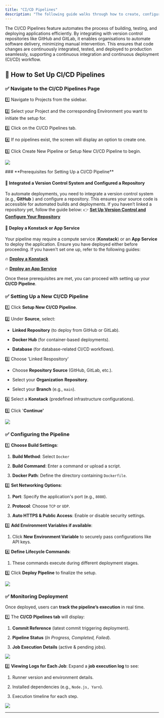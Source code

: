 ```yaml
---
title: "CI/CD Pipelines"
description: "The following guide walks through how to create, configure, and monitor CI/CD pipelines within an Environment for a specified project."
---
```


<Note>
  The CI/CD Pipelines feature automates the process of building, testing, and deploying applications efficiently. By integrating with version control repositories like GitHub and GitLab, it enables organisations to automate software delivery, minimizing manual intervention. This ensures that code changes are continuously integrated, tested, and deployed to production seamlessly, supporting a continuous integration and continuous deployment (CI/CD) workflow.
</Note>

## 🎯  How to Set Up CI/CD Pipelines

### ✅  **Navigate to the CI/CD Pipelines Page**

&#x20;1️⃣   Navigate to Projects from the sidebar.

&#x20;2️⃣  Select your Project and the corresponding  Environment you want to initiate the setup for.

&#x20;3️⃣   Click on the CI/CD Pipelines tab.

&#x20;4️⃣   If no pipelines exist, the screen will display an option to create one.

&#x20;5️⃣  Click Create New Pipeline or Setup New CI/CD Pipeline to begin.

![](https://api.monosnap.com/file/download?id=4kTceMT7AHTIyuRduAgZA2HkTFnRem)

<Note>
  ### **Prerequisites for Setting Up a CI/CD Pipeline**

  #### 📌 **Integrated a Version Control System and Configured a Repository**

  To automate deployments, you need to integrate a version control system (e.g., **GitHub** ) and configure a repository. This ensures your source code is accessible for automated builds and deployments. If you haven’t linked a repository yet, follow the guide below:
  👉 [**Set Up Version Control and Configure Your Repository**](#)

  #### 📌 **Deploy a Konstack or App Service**

  Your pipeline may require a compute service (**Konstack**) or an **App Service** to deploy the application. Ensure you have deployed either before proceeding. If you haven't set one up, refer to the following guides:

  🔥  [**Deploy a Konstack**](#)

  🔥  [**Deploy an App Service**](#)

  Once these prerequisites are met, you can proceed with setting up your **CI/CD Pipeline**.
</Note>

### ✅  **Setting Up a New CI/CD Pipeline**&#x20;

1️⃣  Click **Setup New CI/CD Pipeline**.

2️⃣  Under **Source**, select:

* **Linked Repository** (to deploy from GitHub or GitLab).

* **Docker Hub** (for container-based deployments).

* **Database** (for database-related CI/CD workflows).

3️⃣  Choose 'Linked Respository'

* Choose **Repository Source** (GitHub, GitLab, etc.).

* Select your **Organization** **Repository**.

* Select your **Branch** (e.g., `main`).

4️⃣  Select a **Konstack** (predefined infrastructure configurations).

5️⃣  Click '**Continue'**

![](https://api.monosnap.com/file/download?id=f558demMhWIvVvUvvzWOf25FWJuhbo)

### ✅  **Configuring the Pipeline**

1️⃣ **Choose Build Settings**:

1. **Build Method**: Select `Docker`&#x20;

2. **Build Command**: Enter a command or upload a script.

3. **Docker Path**: Define the directory containing `Dockerfile`.

2️⃣  **Set Networking Options**:

1. **Port**: Specify the application's port (e.g., `8080`).

2. **Protocol**: Choose `TCP` or `UDP`.

3. **Auto HTTPS & Public Access**: Enable or disable security settings.

3️⃣  **Add Environment Variables if available**:

1. Click **New Environment Variable** to securely pass configurations like API keys.

4️⃣  **Define Lifecycle Commands**:

1. These commands execute during different deployment stages.

5️⃣  Click **Deploy Pipeline** to finalize the setup.

![](https://api.monosnap.com/file/download?id=W0QVUnFjz5X4KSO15dNaRru2yQ4smR)

### ✅  **Monitoring Deployment**

Once deployed, users can **track the pipeline’s execution** in real time.&#x20;

1️⃣  The **CI/CD Pipelines tab** will display:

1. **Commit Reference** (latest commit triggering deployment).

2. **Pipeline Status** (*In Progress, Completed, Failed*).

3. **Job Execution Details** (active & pending jobs).

![](https://api.monosnap.com/file/download?id=EOdJHXvtdnBZIc7EN01CA9iT9P9O7Y)

2️⃣  **Viewing Logs for Each Job**: Expand a **job execution log** to see:

1. Runner version and environment details.

2. Installed dependencies (e.g., `Node.js, Yarn`).

3. Execution timeline for each step.

![](https://api.monosnap.com/file/download?id=MkU4rEIZvneoq2r3JTWGeUxsOZr5la)

***

##